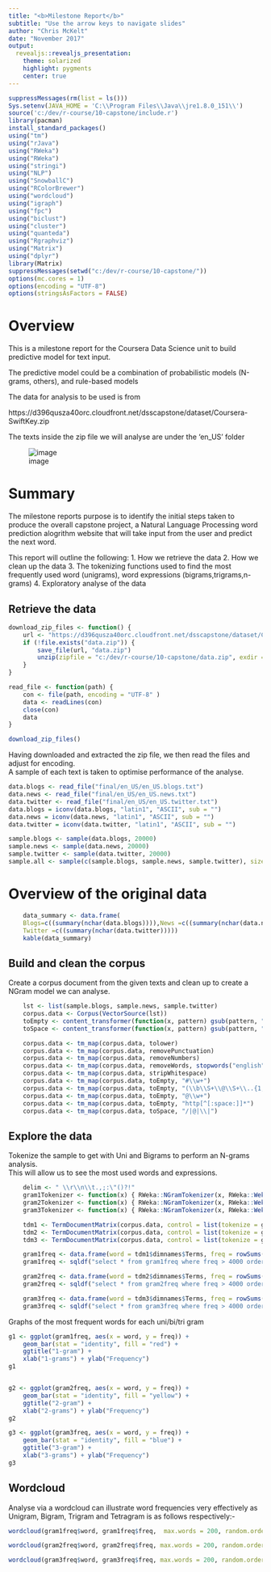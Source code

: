 ```yaml
---
title: "<b>Milestone Report</b>"
subtitle: "Use the arrow keys to navigate slides"
author: "Chris McKelt"
date: "November 2017"
output:
  revealjs::revealjs_presentation:
    theme: solarized
    highlight: pygments
    center: true
---
```


```r
suppressMessages(rm(list = ls()))
Sys.setenv(JAVA_HOME = 'C:\\Program Files\\Java\\jre1.8.0_151\\')
source('c:/dev/r-course/10-capstone/include.r')
library(pacman)
install_standard_packages()
using("tm")
using("rJava")
using("RWeka")
using("RWeka")
using("stringi")
using("NLP")
using("SnowballC")
using("RColorBrewer")
using("wordcloud")
using("igraph")
using("fpc")
using("biclust")
using("cluster")
using("quanteda")
using("Rgraphviz")
using("Matrix")
using("dplyr")
library(Matrix)
suppressMessages(setwd("c:/dev/r-course/10-capstone/"))
options(mc.cores = 1)
options(encoding = "UTF-8")
options(stringsAsFactors = FALSE)
```

# Overview

This is a milestone report for the Coursera Data Science unit to build predictive model for text input.

The predictive model could be a combination of probabilistic models (N-grams, others), and rule-based models 

The data for analysis to be used is from

https://d396qusza40orc.cloudfront.net/dsscapstone/dataset/Coursera-SwiftKey.zip

The texts inside the zip file we will analyse are under the 'en_US' folder

![image](https://user-images.githubusercontent.com/662868/32357634-a02e21c4-c079-11e7-9136-8277964e9f8b.png)

# Summary

The milestone reports purpose is to identify the initial steps taken to produce the overall capstone project, a Natural Language Processing word prediction alogrithm website that will take input from the user and predict the next word.

This report will outline the following:
1. How we retrieve the data
2. How we clean up the data
3. The tokenizing functions used to find the most frequently used word (unigrams), word expressions (bigrams,trigrams,n-grams)
4. Exploratory analyse of the data

## Retrieve the data

```r

download_zip_files <- function() {
    url <- "https://d396qusza40orc.cloudfront.net/dsscapstone/dataset/Coursera-SwiftKey.zip"
    if (!file.exists("data.zip")) {
        save_file(url, "data.zip")
        unzip(zipfile = "c:/dev/r-course/10-capstone/data.zip", exdir = "c:/dev/r-course/10-capstone/final/")
    }
}

read_file <- function(path) {
    con <- file(path, encoding = "UTF-8" )
    data <- readLines(con)
    close(con)
    data
}

download_zip_files()

```

Having downloaded and extracted the zip file, we then read the files and adjust for encoding.  
A sample of each text is taken to optimise performance of the analyse.

```r

data.blogs <- read_file("final/en_US/en_US.blogs.txt")
data.news <- read_file("final/en_US/en_US.news.txt")
data.twitter <- read_file("final/en_US/en_US.twitter.txt")
data.blogs = iconv(data.blogs, "latin1", "ASCII", sub = "")
data.news = iconv(data.news, "latin1", "ASCII", sub = "")
data.twitter = iconv(data.twitter, "latin1", "ASCII", sub = "")

sample.blogs <- sample(data.blogs, 20000)
sample.news <- sample(data.news, 20000)
sample.twitter <- sample(data.twitter, 20000)
sample.all <- sample(c(sample.blogs, sample.news, sample.twitter), size = 10000, replace = TRUE)

```

# Overview of the original data

```r
    data_summary <- data.frame(
    Blogs=c((summary(nchar(data.blogs)))),News =c((summary(nchar(data.news)))),
    Twitter =c((summary(nchar(data.twitter)))))
    kable(data_summary)
```

## Build and clean the corpus
Create a corpus document from the given texts and clean up to create a NGram model we can analyse.

```r

    lst <- list(sample.blogs, sample.news, sample.twitter)
    corpus.data <- Corpus(VectorSource(lst))
    toEmpty <- content_transformer(function(x, pattern) gsub(pattern, "", x, fixed = TRUE))
    toSpace <- content_transformer(function(x, pattern) gsub(pattern, " ", x, fixed = TRUE))

    corpus.data <- tm_map(corpus.data, tolower)
    corpus.data <- tm_map(corpus.data, removePunctuation)
    corpus.data <- tm_map(corpus.data, removeNumbers)
    corpus.data <- tm_map(corpus.data, removeWords, stopwords("english"))
    corpus.data <- tm_map(corpus.data, stripWhitespace)  
    corpus.data <- tm_map(corpus.data, toEmpty, "#\\w+")  
    corpus.data <- tm_map(corpus.data, toEmpty, "(\\b\\S+\\@\\S+\\..{1,3}(\\s)?\\b)")  
    corpus.data <- tm_map(corpus.data, toEmpty, "@\\w+")  
    corpus.data <- tm_map(corpus.data, toEmpty, "http[^[:space:]]*")  
    corpus.data <- tm_map(corpus.data, toSpace, "/|@|\\|")


``` 

## Explore the data
 
Tokenize the sample to get with Uni and Bigrams to perform an N-grams analysis.  
This will allow us to see the most used words and expressions. 
 
```r
   
    delim <- " \\r\\n\\t.,;:\"()?!"
    gram1Tokenizer <- function(x) { RWeka::NGramTokenizer(x, RWeka::Weka_control(min = 1, max = 1)) }
    gram2Tokenizer <- function(x) { RWeka::NGramTokenizer(x, RWeka::Weka_control(min = 2, max = 2), delim = delim) }
    gram3Tokenizer <- function(x) { RWeka::NGramTokenizer(x, RWeka::Weka_control(min = 3, max = 3), delim = delim) }

    tdm1 <- TermDocumentMatrix(corpus.data, control = list(tokenize = gram1Tokenizer))
    tdm2 <- TermDocumentMatrix(corpus.data, control = list(tokenize = gram2Tokenizer))
    tdm3 <- TermDocumentMatrix(corpus.data, control = list(tokenize = gram3Tokenizer))

    gram1freq <- data.frame(word = tdm1$dimnames$Terms, freq = rowSums(sparseMatrix(i = tdm1$i, j = tdm1$j, x = tdm1$v)))
    gram1freq <- sqldf("select * from gram1freq where freq > 4000 order by freq desc")

    gram2freq <- data.frame(word = tdm2$dimnames$Terms, freq = rowSums(sparseMatrix(i = tdm2$i, j = tdm2$j, x = tdm2$v)))
    gram2freq <- sqldf("select * from gram2freq where freq > 4000 order by freq desc")

    gram3freq <- data.frame(word = tdm3$dimnames$Terms, freq = rowSums(sparseMatrix(i = tdm3$i, j = tdm3$j, x = tdm3$v)))
    gram3freq <- sqldf("select * from gram3freq where freq > 4000 order by freq desc")

``` 
 
Graphs of the most frequent words for each uni/bi/tri gram
```r

g1 <- ggplot(gram1freq, aes(x = word, y = freq)) +
    geom_bar(stat = "identity", fill = "red") +
    ggtitle("1-gram") +
    xlab("1-grams") + ylab("Frequency")
g1


g2 <- ggplot(gram2freq, aes(x = word, y = freq)) +
    geom_bar(stat = "identity", fill = "yellow") +
    ggtitle("2-gram") +
    xlab("2-grams") + ylab("Frequency")
g2

g3 <- ggplot(gram3freq, aes(x = word, y = freq)) +
    geom_bar(stat = "identity", fill = "blue") +
    ggtitle("3-gram") +
    xlab("3-grams") + ylab("Frequency")
g3
``` 
 

## Wordcloud
Analyse via a wordcloud can illustrate word frequencies very effectively as Unigram, Bigram, Trigram and Tetragram is as follows respectively:-
```r
wordcloud(gram1freq$word, gram1freq$freq,  max.words = 200, random.order = FALSE, rot.per = 0.35, colors = brewer.pal(8, "Set1"))

wordcloud(gram2freq$word, gram2freq$freq, max.words = 200, random.order = FALSE, rot.per = 0.35, colors = brewer.pal(8, "Set2"))

wordcloud(gram3freq$word, gram3freq$freq, max.words = 200, random.order = FALSE, rot.per = 0.35, colors = brewer.pal(8, "Set3"))

``` 
